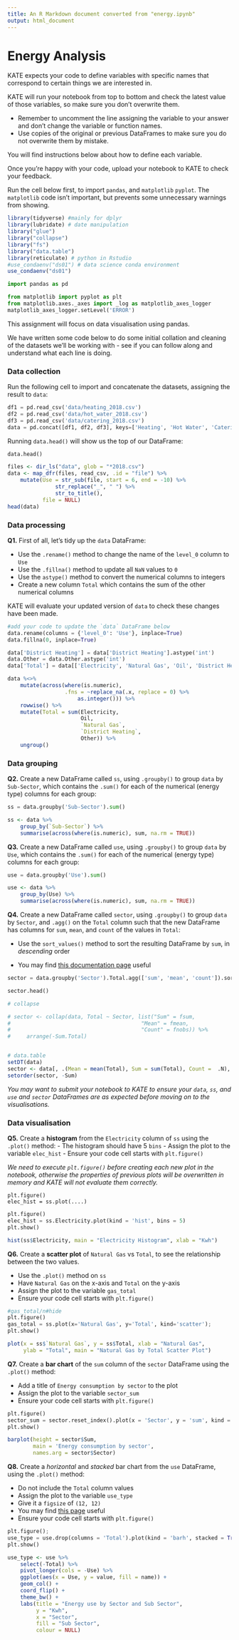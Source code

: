 ```yaml
---
title: An R Markdown document converted from "energy.ipynb"
output: html_document
---
```


# Energy Analysis

KATE expects your code to define variables with specific names that correspond to certain things we are interested in.

KATE will run your notebook from top to bottom and check the latest value of those variables, so make sure you don't overwrite them.

* Remember to uncomment the line assigning the variable to your answer and don't change the variable or function names.
* Use copies of the original or previous DataFrames to make sure you do not overwrite them by mistake.

You will find instructions below about how to define each variable.

Once you're happy with your code, upload your notebook to KATE to check your feedback.

Run the cell below first, to import `pandas`, and `matplotlib` `pyplot`. The `matplotlib` code isn't important, but prevents some unnecessary warnings from showing.


```r
library(tidyverse) #mainly for dplyr
library(lubridate) # date manipulation
library("glue")
library("collapse")
library("fs")
library("data.table")
library(reticulate) # python in Rstudio
#use_condaenv("ds01") # data science conda environment
use_condaenv("ds01")
```

```python
import pandas as pd

from matplotlib import pyplot as plt
from matplotlib.axes._axes import _log as matplotlib_axes_logger
matplotlib_axes_logger.setLevel('ERROR')
```


This assignment will focus on data visualisation using pandas. 

We have written some code below to do some initial collation and cleaning of the datasets we'll be working with - see if you can follow along and understand what each line is doing.

### Data collection

Run the following cell to import and concatenate the datasets, assigning the result to `data`:

```python
df1 = pd.read_csv('data/heating_2018.csv')
df2 = pd.read_csv('data/hot_water_2018.csv')
df3 = pd.read_csv('data/catering_2018.csv')
data = pd.concat([df1, df2, df3], keys=['Heating', 'Hot Water', 'Catering']).reset_index(level=[0])
```

Running `data.head()` will show us the top of our DataFrame:

```python
data.head()
```

```r
files <- dir_ls("data", glob = "*2018.csv")
data <- map_dfr(files, read_csv, .id = "file") %>% 
    mutate(Use = str_sub(file, start = 6, end = -10) %>% 
               str_replace("_", " ") %>% 
               str_to_title(),
           file = NULL)
head(data)
```

### Data processing

**Q1.** First of all, let's tidy up the `data` DataFrame:

- Use the `.rename()` method to change the name of the `level_0` column to `Use`
- Use the `.fillna()` method to update all `NaN` values to `0`
- Use the `astype()` method to convert the numerical columns to integers
- Create a new column `Total` which contains the sum of the other numerical columns

KATE will evaluate your updated version of `data` to check these changes have been made.

```python
#add your code to update the `data` DataFrame below
data.rename(columns = {'level_0': 'Use'}, inplace=True)
data.fillna(0, inplace=True)

data['District Heating'] = data['District Heating'].astype('int')
data.Other = data.Other.astype('int')
data['Total'] = data[['Electricity', 'Natural Gas', 'Oil', 'District Heating', 'Other']].sum(axis = 1)
```

```r

data %<>% 
    mutate(across(where(is.numeric),
                  .fns = ~replace_na(.x, replace = 0) %>% 
                      as.integer())) %>% 
    rowwise() %>% 
    mutate(Total = sum(Electricity,
                       Oil,
                       `Natural Gas`,
                       `District Heating`,
                       Other)) %>% 
    ungroup()

```

### Data grouping

**Q2.** Create a new DataFrame called `ss`, using `.groupby()` to group `data` by `Sub-Sector`, which contains the `.sum()` for each of the numerical (energy type) columns for each group:

```python
ss = data.groupby('Sub-Sector').sum()
```

```r

ss <- data %>% 
    group_by(`Sub-Sector`) %>% 
    summarise(across(where(is.numeric), sum, na.rm = TRUE))

```

**Q3.** Create a new DataFrame called `use`, using `.groupby()` to group `data` by `Use`, which contains the `.sum()` for each of the numerical (energy type) columns for each group:

```python
use = data.groupby('Use').sum()
```

```r

use <- data %>% 
    group_by(Use) %>% 
    summarise(across(where(is.numeric), sum, na.rm = TRUE))

```

**Q4.** Create a new DataFrame called `sector`, using `.groupby()` to group `data` by `Sector`, and `.agg()` on the `Total` column such that the new DataFrame has columns for `sum`, `mean`, and `count` of the values in `Total`:

- Use the `sort_values()` method to sort the resulting DataFrame by `sum`, in *descending* order

- You may find [this documentation page](https://pandas.pydata.org/pandas-docs/version/0.23.1/generated/pandas.core.groupby.DataFrameGroupBy.agg.html) useful

```python
sector = data.groupby('Sector').Total.agg(['sum', 'mean', 'count']).sort_values('sum', ascending = False)

sector.head()
```

```r
# collapse

# sector <- collap(data, Total ~ Sector, list("Sum" = fsum,
#                                         "Mean" = fmean,
#                                         "Count" = fnobs)) %>% 
#     arrange(-Sum.Total)


# data.table
setDT(data)
sector <- data[, .(Mean = mean(Total), Sum = sum(Total), Count =  .N), by = Sector]
setorder(sector, -Sum)
```


*You may want to submit your notebook to KATE to ensure your `data`, `ss`, and `use` and `sector` DataFrames are as expected before moving on to the visualisations.*

### Data visualisation

**Q5.** Create a **histogram** from the `Electricity` column of `ss` using the `.plot()` method:
- The histogram should have 5 `bins`
- Assign the plot to the variable `elec_hist`
- Ensure your code cell starts with `plt.figure()`

*We need to execute `plt.figure()` before creating each new plot in the notebook, otherwise the properties of previous plots will be overwritten in memory and KATE will not evaluate them correctly.*

`plt.figure()`  
`elec_hist = ss.plot(....)`

```python
plt.figure()
elec_hist = ss.Electricity.plot(kind = 'hist', bins = 5)
plt.show()
```


```r
hist(ss$Electricity, main = "Electricity Histogram", xlab = "Kwh")
```

**Q6.** Create a **scatter plot** of `Natural Gas` vs `Total`, to see the relationship between the two values.

- Use the `.plot()` method on `ss`
- Have `Natural Gas` on the x-axis and `Total` on the y-axis
- Assign the plot to the variable `gas_total`
- Ensure your code cell starts with `plt.figure()`

```python
#gas_total/n#hide
plt.figure()
gas_total = ss.plot(x='Natural Gas', y='Total', kind='scatter');
plt.show()
```
```r
plot(x = ss$`Natural Gas`, y = ss$Total, xlab = "Natural Gas",
     ylab = "Total", main = "Natural Gas by Total Scatter Plot")

```

**Q7.** Create a **bar chart** of the `sum` column of the `sector` DataFrame using the `.plot()` method:

- Add a title of `Energy consumption by sector` to the plot
- Assign the plot to the variable `sector_sum`
- Ensure your code cell starts with `plt.figure()`

```python
plt.figure()
sector_sum = sector.reset_index().plot(x = 'Sector', y = 'sum', kind = 'bar', title = 'Energy consumption by sector');
plt.show()
```

```r
barplot(height = sector$Sum,
        main = 'Energy consumption by sector',
        names.arg = sector$Sector)

```

**Q8.** Create a *horizontal* and *stacked* bar chart from the `use` DataFrame, using the `.plot()` method:

- Do not include the `Total` column values
- Assign the plot to the variable `use_type`
- Give it a `figsize` of `(12, 12)`
- You may find [this page](https://pandas.pydata.org/pandas-docs/stable/reference/api/pandas.DataFrame.plot.barh.html) useful
- Ensure your code cell starts with `plt.figure()`

```python
plt.figure();
use_type = use.drop(columns = 'Total').plot(kind = 'barh', stacked = True, figsize = (12,12))
plt.show()
```

```r
use_type <- use %>% 
    select(-Total) %>% 
    pivot_longer(cols = -Use) %>% 
    ggplot(aes(x = Use, y = value, fill = name)) +
    geom_col() +
    coord_flip() +
    theme_bw() +
    labs(title = "Energy use by Sector and Sub Sector",
         y = "Kwh",
         x = "Sector",
         fill = "Sub Sector",
         colour = NULL)
```

